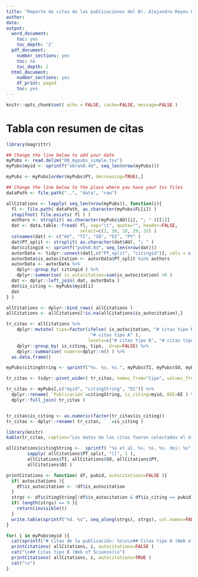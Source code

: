 ```yaml
---
title: "Reporte de citas de las publicaciones del Dr. Alejandro Reyes Quiroz"
author: 
date: 
output:
  word_document:
    toc: yes
    toc_depth: '2'
  pdf_document:
    number_sections: yes
    toc: no
    toc_depth: 2
  html_document:
    number_sections: yes
    df_print: paged
    toc: yes
---
```


```r
knitr::opts_chunk$set( echo = FALSE, cache=FALSE, message=FALSE )
```

```{=openxml}
<w:p><w:r><w:br w:type="page"/></w:r></w:p>
```

# Tabla con resumen de citas

```r
library(magrittr)

## Change the line below to add your date
myPubs <- read.delim("00_mypubs_simple.tsv")
myPubs$myid <- sprintf("obra%0.4d", seq_len(nrow(myPubs)))

myPubs <- myPubs[order(myPubs$PY, decreasing=TRUE),]

## Change the line below to the place where you have your tsv files
dataPath <- file.path("..", "data", "raw")

allCitations <- lapply( seq_len(nrow(myPubs)), function(i){
  fl <- file.path( dataPath, as.character(myPubs$FL[i]) )
  stopifnot( file.exists( fl ) )
  authors <- strsplit( as.character(myPubs$AU)[i], "; " )[[1]]
  dat <- data.table::fread( fl, sep="\t", quote="", header=FALSE, 
                            select=c(2, 10, 18, 29, 33) )
  colnames(dat) <- c("AU", "TI", "SO", "DI", "PY" )
  dat$PT_split <- strsplit( as.character(dat$AU), "; " )
  dat$citingid <- sprintf("pub%0.8d", seq_len(nrow(dat)))
  autorData <- tidyr::unnest(dat[,c("PT_split", "citingid")], cols = c(PT_split))
  autorData$is_autocitation <- autorData$PT_split %in% authors
  autorData <- autorData %>%
    dplyr::group_by( citingid ) %>%
    dplyr::summarise( is_autocitation=sum(is_autocitation) >0 )
  dat <- dplyr::left_join( dat, autorData )
  dat$is_citing <- myPubs$myid[i]
  dat
} )

allCitations <- dplyr::bind_rows( allCitations )
allCitations <- allCitations[!is.na(allCitations$is_autocitation),]

tr_citas <- allCitations %>%
    dplyr::mutate( tipo=factor(ifelse( is_autocitation, "# citas tipo B", 
                                "# citas tipo A" ), 
                               levels=c("# citas tipo B", "# citas tipo A" ))) %>%
    dplyr::group_by( is_citing, tipo, .drop=FALSE) %>%
    dplyr::summarise( numero=dplyr::n() ) %>% 
  as.data.frame()

myPubs$citingString <- sprintf("%s. %s, %s.", myPubs$TI, myPubs$SO, myPubs$PY)

tr_citas <- tidyr::pivot_wider( tr_citas, names_from="tipo", values_from="numero" )

tr_citas <- myPubs[,c("myid", "citingString", "DI")] %>%
  dplyr::rename( `Publicación`=citingString, is_citing=myid, DOI=DI ) %>%
  dplyr::full_join( tr_citas )


tr_citas$is_citing <- as.numeric(factor(tr_citas$is_citing))
tr_citas <- dplyr::rename( tr_citas, ` `=is_citing )

library(knitr)
kable(tr_citas, caption="Los datos de las citas fueron colectados el día 5 de Febrero del 2020 de la base de datos de Web of Science.")
```


```r
allCitations$citingString <-  sprintf( "%s et al. %s. %s, %s. doi: %s", 
        sapply( allCitations$PT_split, "[[", 1 ), 
        allCitations$TI, allCitations$SO, allCitations$PY, 
        allCitations$DI )
```


```r
printCitations <- function( df, pubid, autocitations=FALSE ){
  if( autocitations ){
    df$is_autocitation <- !df$is_autocitation
  }
  strgs <- df$citingString[!df$is_autocitation & df$is_citing == pubid]
  if( length(strgs) == 0 ){
    return(invisible())
  }
  write.table(sprintf("%d. %s", seq_along(strgs), strgs), col.names=FALSE, row.names=FALSE, quote=FALSE)
}
```

```{=openxml}
<w:p><w:r><w:br w:type="page"/></w:r></w:p>
```


```r

for( i in myPubs$myid ){
  cat(sprintf("# Citas de la publicación: %s\n\n## Citas tipo A (Web of Science)\n", myPubs$citingString[myPubs$myid == i] ) ) 
  printCitations( allCitations, i, autocitations=FALSE )
  cat("\n## Citas tipo B (Web of Science)\n")
  printCitations( allCitations, i, autocitations=TRUE )
  cat("\n")
}

```

